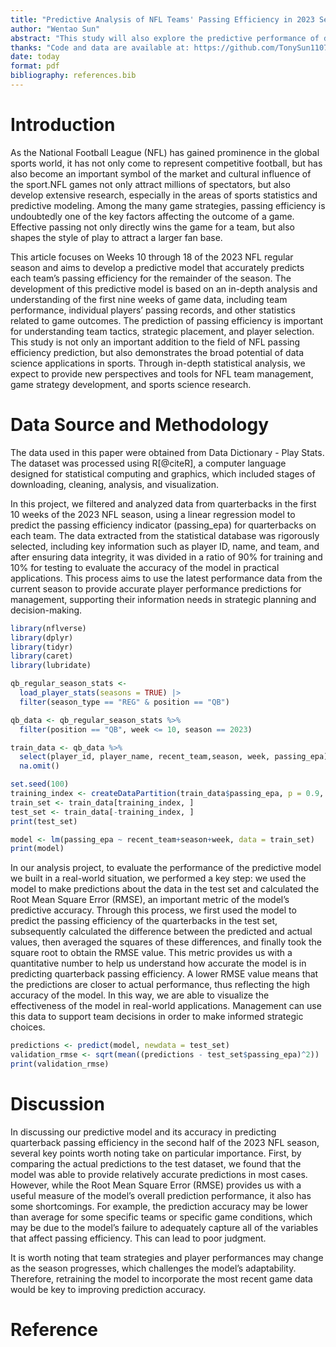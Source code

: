 ```yaml
---
title: "Predictive Analysis of NFL Teams' Passing Efficiency in 2023 Season's Second Half"
author: "Wentao Sun"
abstract: "This study will also explore the predictive performance of different models, evaluate and select models, and ultimately determine the most appropriate model for predicting NFL passing efficiency. Our study will not only provide accurate passing efficiency predictions for the remainder of the season, but will also provide a scientific basis for play formulation and training scheduling for NFL teams."
thanks: "Code and data are available at: https://github.com/TonySun1107/tut-prediction.git."
date: today
format: pdf
bibliography: references.bib
---
```


# Introduction

As the National Football League (NFL) has gained prominence in the global sports world, it has not only come to represent competitive football, but has also become an important symbol of the market and cultural influence of the sport.NFL games not only attract millions of spectators, but also develop extensive research, especially in the areas of sports statistics and predictive modeling. Among the many game strategies, passing efficiency is undoubtedly one of the key factors affecting the outcome of a game. Effective passing not only directly wins the game for a team, but also shapes the style of play to attract a larger fan base. 

This article focuses on Weeks 10 through 18 of the 2023 NFL regular season and aims to develop a predictive model that accurately predicts each team's passing efficiency for the remainder of the season. The development of this predictive model is based on an in-depth analysis and understanding of the first nine weeks of game data, including team performance, individual players' passing records, and other statistics related to game outcomes. The prediction of passing efficiency is important for understanding team tactics, strategic placement, and player selection. This study is not only an important addition to the field of NFL passing efficiency prediction, but also demonstrates the broad potential of data science applications in sports. Through in-depth statistical analysis, we expect to provide new perspectives and tools for NFL team management, game strategy development, and sports science research.

# Data Source and Methodology
The data used in this paper were obtained from Data Dictionary - Play Stats. The dataset was processed using R[@citeR], a computer language designed for statistical computing and graphics, which included stages of downloading, cleaning, analysis, and visualization.


In this project, we filtered and analyzed data from quarterbacks in the first 10 weeks of the 2023 NFL season, using a linear regression model to predict the passing efficiency indicator (passing_epa) for quarterbacks on each team. The data extracted from the statistical database was rigorously selected, including key information such as player ID, name, and team, and after ensuring data integrity, it was divided in a ratio of 90% for training and 10% for testing to evaluate the accuracy of the model in practical applications. This process aims to use the latest performance data from the current season to provide accurate player performance predictions for management, supporting their information needs in strategic planning and decision-making.
```r
library(nflverse)
library(dplyr)
library(tidyr)
library(caret)
library(lubridate)

qb_regular_season_stats <- 
  load_player_stats(seasons = TRUE) |> 
  filter(season_type == "REG" & position == "QB")

qb_data <- qb_regular_season_stats %>%
  filter(position == "QB", week <= 10, season == 2023)

train_data <- qb_data %>%
  select(player_id, player_name, recent_team,season, week, passing_epa) %>%
  na.omit()

set.seed(100)
training_index <- createDataPartition(train_data$passing_epa, p = 0.9, list = FALSE)
train_set <- train_data[training_index, ]
test_set <- train_data[-training_index, ]
print(test_set)

model <- lm(passing_epa ~ recent_team+season+week, data = train_set)
print(model)

```

In our analysis project, to evaluate the performance of the predictive model we built in a real-world situation, we performed a key step: we used the model to make predictions about the data in the test set and calculated the Root Mean Square Error (RMSE), an important metric of the model's predictive accuracy. Through this process, we first used the model to predict the passing efficiency of the quarterbacks in the test set, subsequently calculated the difference between the predicted and actual values, then averaged the squares of these differences, and finally took the square root to obtain the RMSE value. This metric provides us with a quantitative number to help us understand how accurate the model is in predicting quarterback passing efficiency. A lower RMSE value means that the predictions are closer to actual performance, thus reflecting the high accuracy of the model. In this way, we are able to visualize the effectiveness of the model in real-world applications. Management can use this data to support team decisions in order to make informed strategic choices.

```r
predictions <- predict(model, newdata = test_set)
validation_rmse <- sqrt(mean((predictions - test_set$passing_epa)^2))
print(validation_rmse)

```

# Discussion

In discussing our predictive model and its accuracy in predicting quarterback passing efficiency in the second half of the 2023 NFL season, several key points worth noting take on particular importance. First, by comparing the actual predictions to the test dataset, we found that the model was able to provide relatively accurate predictions in most cases. However, while the Root Mean Square Error (RMSE) provides us with a useful measure of the model's overall prediction performance, it also has some shortcomings. For example, the prediction accuracy may be lower than average for some specific teams or specific game conditions, which may be due to the model's failure to adequately capture all of the variables that affect passing efficiency. This can lead to poor judgment.

It is worth noting that team strategies and player performances may change as the season progresses, which challenges the model's adaptability. Therefore, retraining the model to incorporate the most recent game data would be key to improving prediction accuracy.

\newpage
# Reference
